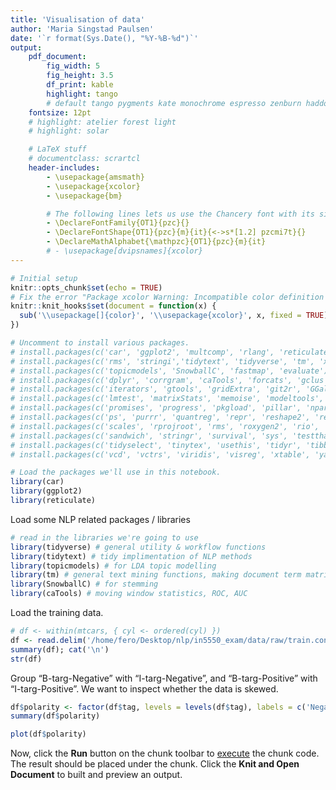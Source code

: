 ```yaml
---
title: 'Visualisation of data'
author: 'Maria Singstad Paulsen'
date: '`r format(Sys.Date(), "%Y-%B-%d")`'
output:
    pdf_document:
        fig_width: 5
        fig_height: 3.5
        df_print: kable
        highlight: tango
        # default tango pygments kate monochrome espresso zenburn haddock breezedark
    fontsize: 12pt
    # highlight: atelier forest light
    # highlight: solar

    # LaTeX stuff
    # documentclass: scrartcl
    header-includes:
        - \usepackage{amsmath}
        - \usepackage{xcolor}
        - \usepackage{bm}

        # The following lines lets us use the Chancery font with its size altered
        - \DeclareFontFamily{OT1}{pzc}{}
        - \DeclareFontShape{OT1}{pzc}{m}{it}{<->s*[1.2] pzcmi7t}{}
        - \DeclareMathAlphabet{\mathpzc}{OT1}{pzc}{m}{it}
        # - \usepackage[dvipsnames]{xcolor}
---
```


```r
# Initial setup
knitr::opts_chunk$set(echo = TRUE)
# Fix the error "Package xcolor Warning: Incompatible color definition on input line ..."
knitr::knit_hooks$set(document = function(x) {
  sub('\\usepackage[]{color}', '\\usepackage{xcolor}', x, fixed = TRUE)
})
```

```r
# Uncomment to install various packages.
# install.packages(c('car', 'ggplot2', 'multcomp', 'rlang', 'reticulate'))
# install.packages(c('rms', 'stringi','tidytext', 'tidyverse', 'tm', 'xfun'))
# install.packages(c('topicmodels', 'SnowballC', 'fastmap', 'evaluate'))
# install.packages(c('dplyr', 'corrgram', 'caTools', 'forcats', 'gclus', 'zoo'))
# install.packages(c('iterators', 'gtools', 'gridExtra', 'git2r', 'GGally'))
# install.packages(c('lmtest', 'matrixStats', 'memoise', 'modeltools', 'nlme'))
# install.packages(c('promises', 'progress', 'pkgload', 'pillar', 'nparcomp'))
# install.packages(c('ps', 'purrr', 'quantreg', 'repr', 'reshape2', 'readr'))
# install.packages(c('scales', 'rprojroot', 'rms', 'roxygen2', 'rio', 'rex'))
# install.packages(c('sandwich', 'stringr', 'survival', 'sys', 'testthat'))
# install.packages(c('tidyselect', 'tinytex', 'usethis', 'tidyr', 'tibble'))
# install.packages(c('vcd', 'vctrs', 'viridis', 'visreg', 'xtable', 'yaml'))
```

```r
# Load the packages we'll use in this notebook.
library(car)
library(ggplot2)
library(reticulate)
```

Load some NLP related packages / libraries
```r
# read in the libraries we're going to use
library(tidyverse) # general utility & workflow functions
library(tidytext) # tidy implimentation of NLP methods
library(topicmodels) # for LDA topic modelling
library(tm) # general text mining functions, making document term matrixes
library(SnowballC) # for stemming
library(caTools) # moving window statistics, ROC, AUC
```
Load the training data.
```r
# df <- within(mtcars, { cyl <- ordered(cyl) })
df <- read.delim('/home/fero/Desktop/nlp/in5550_exam/data/raw/train.conll', header = F, quote = "", col.names = c('token', 'tag'))
summary(df); cat('\n')
str(df)
```
Group "B-targ-Negative" with "I-targ-Negative", and "B-targ-Positive" with "I-targ-Positive". We want to inspect whether the data is skewed.
```r
df$polarity <- factor(df$tag, levels = levels(df$tag), labels = c('Negative', 'Positive', 'Negative', 'Positive', 'O'))
summary(df$polarity)
```

```r
plot(df$polarity)
```

Now, click the **Run** button on the chunk toolbar to [execute](https://www.jetbrains.com/help/pycharm/r-markdown.html#run-r-code) the chunk code. The result should be placed under the chunk.
Click the **Knit and Open Document** to built and preview an output.
